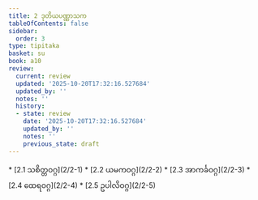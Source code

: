 ```yaml
---
title: 2 ဒုတိယပဏ္ဏာသက
tableOfContents: false
sidebar:
  order: 3
type: tipitaka
basket: su
book: a10
review:
  current: review
  updated: '2025-10-20T17:32:16.527684'
  updated_by: ''
  notes: ''
  history:
  - state: review
    date: '2025-10-20T17:32:16.527684'
    updated_by: ''
    notes: ''
    previous_state: draft
---
```



<DynamicBreadcrumb />


<ReviewStatus review={frontmatter.review} showDetails={true} />

<HypothesisAnnotation frontmatter={frontmatter} />



<TableOfContents book="a10" section="2">
* [2.1 သစိတ္တဝဂ္ဂ](2/2-1)
* [2.2 ယမကဝဂ္ဂ](2/2-2)
* [2.3 အာကင်္ခဝဂ္ဂ](2/2-3)
* [2.4 ထေရဝဂ္ဂ](2/2-4)
* [2.5 ဥပါလိဝဂ္ဂ](2/2-5)
</TableOfContents>